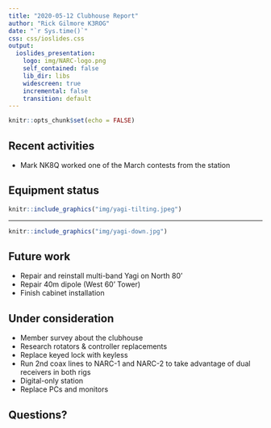 ```yaml
---
title: "2020-05-12 Clubhouse Report"
author: "Rick Gilmore K3ROG"
date: "`r Sys.time()`"
css: css/ioslides.css
output:
  ioslides_presentation:
    logo: img/NARC-logo.png
    self_contained: false
    lib_dir: libs
    widescreen: true
    incremental: false
    transition: default
---
```


```r
knitr::opts_chunk$set(echo = FALSE)
```

## Recent activities

- Mark NK8Q worked one of the March contests from the station

## Equipment status

```r
knitr::include_graphics("img/yagi-tilting.jpeg")
```

---

```r
knitr::include_graphics("img/yagi-down.jpg")
```

## Future work

- Repair and reinstall multi-band Yagi on North 80'
- Repair 40m dipole (West 60' Tower)
- Finish cabinet installation

## Under consideration

- Member survey about the clubhouse
- Research rotators & controller replacements
- Replace keyed lock with keyless
- Run 2nd coax lines to NARC-1 and NARC-2 to take advantage of dual receivers in both rigs
- Digital-only station
- Replace PCs and monitors

## Questions?
